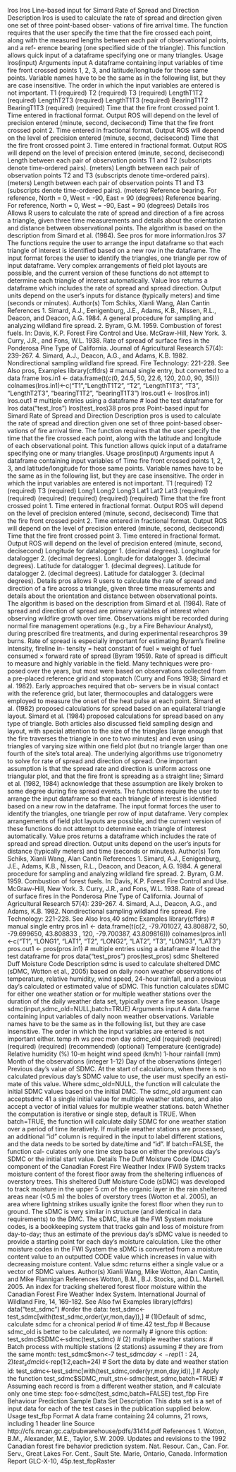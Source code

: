 lros
lros
Line-based input for Simard Rate of Spread and Direction
Description
lros is used to calculate the rate of spread and direction given one set of three point-based obser-
vations of fire arrival time. The function requires that the user specify the time that the fire crossed
each point, along with the measured lengths between each pair of observational points, and a ref-
erence bearing (one specified side of the triangle). This function allows quick input of a dataframe
specifying one or many triangles.
Usage
lros(input)
Arguments
input
A dataframe containing input variables of time fire front crossed points 1, 2,
3, and latitude/longitude for those same points. Variable names have to be the
same as in the following list, but they are case insensitive. The order in which
the input variables are entered is not important.
T1 (required)
T2 (required)
T3 (required)
LengthT1T2 (required)
LengthT2T3 (required)
LengthT1T3 (required)
BearingT1T2
BearingT1T3 (required)
(required)
Time that the fire front crossed point 1. Time entered in fractional
format. Output ROS will depend on the level of precision entered
(minute, second, decisecond)
Time that the fire front crossed point 2. Time entered in fractional
format. Output ROS will depend on the level of precision entered
(minute, second, decisecond)
Time that the fire front crossed point 3. Time entered in fractional
format. Output ROS will depend on the level of precision entered
(minute, second, decisecond)
Length between each pair of observation points T1 and T2 (subscripts
denote time-ordered pairs). (meters)
Length between each pair of observation points T2 and T3 (subscripts
denote time-ordered pairs). (meters)
Length between each pair of observation points T1 and T3 (subscripts
denote time-ordered pairs). (meters)
Reference bearing. For reference, North = 0, West = -90, East = 90 (degrees)
Reference bearing. For reference, North = 0, West = -90, East = 90 (degrees)
Details
lros Allows R users to calculate the rate of spread and direction of a fire across a triangle, given
three time measurements and details about the orientation and distance between observational
points. The algorithm is based on the description from Simard et al. (1984). See pros for more
information.lros
37
The functions require the user to arrange the input dataframe so that each triangle of interest is
identified based on a new row in the dataframe. The input format forces the user to identify the
triangles, one triangle per row of input dataframe. Very complex arrangements of field plot layouts
are possible, and the current version of these functions do not attempt to determine each triangle of
interest automatically.
Value
lros returns a dataframe which includes the rate of spread and spread direction. Output units
depend on the user’s inputs for distance (typically meters) and time (seconds or minutes).
Author(s)
Tom Schiks, Xianli Wang, Alan Cantin
References
1. Simard, A.J., Eenigenburg, J.E., Adams, K.B., Nissen, R.L., Deacon, and Deacon, A.G. 1984. A
general procedure for sampling and analyzing wildland fire spread.
2. Byram, G.M. 1959. Combustion of forest fuels. In: Davis, K.P. Forest Fire Control and Use.
McGraw-Hill, New York.
3. Curry, J.R., and Fons, W.L. 1938. Rate of spread of surface fires in the Ponderosa Pine Type of
California. Journal of Agricultural Research 57(4): 239-267.
4. Simard, A.J., Deacon, A.G., and Adams, K.B. 1982. Nondirectional sampling wildland fire
spread. Fire Technology: 221-228.
See Also
pros,
Examples
library(cffdrs)
# manual single entry, but converted to a data frame
lros.in1 <- data.frame(t(c(0, 24.5, 50, 22.6, 120, 20.0, 90, 35)))
colnames(lros.in1)<-c("T1","LengthT1T2", "T2", "LengthT1T3", "T3",
"LengthT2T3", "bearingT1T2", "bearingT1T3")
lros.out1 <- lros(lros.in1)
lros.out1
# multiple entries using a dataframe
# load the test dataframe for lros
data("test_lros")
lros(test_lros)38
pros
pros
Point-based input for Simard Rate of Spread and Direction
Description
pros is used to calculate the rate of spread and direction given one set of three point-based obser-
vations of fire arrival time. The function requires that the user specify the time that the fire crossed
each point, along with the latitude and longitude of each observational point. This function allows
quick input of a dataframe specifying one or many triangles.
Usage
pros(input)
Arguments
input
A dataframe containing input variables of Time fire front crossed points 1, 2,
3, and latitude/longitude for those same points. Variable names have to be the
same as in the following list, but they are case insensitive. The order in which
the input variables are entered is not important.
T1 (required)
T2 (required)
T3 (required)
Long1
Long2
Long3
Lat1
Lat2
Lat3 (required)
(required)
(required)
(required)
(required)
(required)
Time that the fire front crossed point 1. Time entered in fractional
format. Output ROS will depend on the level of precision entered
(minute, second, decisecond)
Time that the fire front crossed point 2. Time entered in fractional
format. Output ROS will depend on the level of precision entered
(minute, second, decisecond)
Time that the fire front crossed point 3. Time entered in fractional
format. Output ROS will depend on the level of precision entered
(minute, second, decisecond)
Longitude for datalogger 1. (decimal degrees).
Longitude for datalogger 2. (decimal degrees).
Longitude for datalogger 3. (decimal degrees).
Latitude for datalogger 1. (decimal degrees).
Latitude for datalogger 2. (decimal degrees).
Latitude for datalogger 3. (decimal degrees).
Details
pros allows R users to calculate the rate of spread and direction of a fire across a triangle, given three
time measurements and details about the orientation and distance between observational points. The
algorithm is based on the description from Simard et al. (1984).
Rate of spread and direction of spread are primary variables of interest when observing wildfire
growth over time. Observations might be recorded during normal fire management operations (e.g.,
by a Fire Behaviour Analyst), during prescribed fire treatments, and during experimental researchpros
39
burns. Rate of spread is especially important for estimating Byram’s fireline intensity, fireline in-
tensity = heat constant of fuel × weight of fuel consumed × forward rate of spread (Byram 1959).
Rate of spread is difficult to measure and highly variable in the field. Many techniques were pro-
posed over the years, but most were based on observations collected from a pre-placed reference
grid and stopwatch (Curry and Fons 1938; Simard et al. 1982). Early approaches required that ob-
servers be in visual contact with the reference grid, but later, thermocouples and dataloggers were
employed to measure the onset of the heat pulse at each point.
Simard et al. (1982) proposed calculations for spread based on an equilateral triangle layout. Simard
et al. (1984) proposed calculations for spread based on any type of triangle. Both articles also
discussed field sampling design and layout, with special attention to the size of the triangles (large
enough that the fire traverses the triangle in one to two minutes) and even using triangles of varying
size within one field plot (but no triangle larger than one fourth of the site’s total area).
The underlying algorithms use trigonometry to solve for rate of spread and direction of spread. One
important assumption is that the spread rate and direction is uniform across one triangular plot, and
that the fire front is spreading as a straight line; Simard et al. (1982, 1984) acknowledge that these
assumption are likely broken to some degree during fire spread events.
The functions require the user to arrange the input dataframe so that each triangle of interest is
identified based on a new row in the dataframe. The input format forces the user to identify the
triangles, one triangle per row of input dataframe. Very complex arrangements of field plot layouts
are possible, and the current version of these functions do not attempt to determine each triangle of
interest automatically.
Value
pros returns a dataframe which includes the rate of spread and spread direction. Output units
depend on the user’s inputs for distance (typically meters) and time (seconds or minutes).
Author(s)
Tom Schiks, Xianli Wang, Alan Cantin
References
1. Simard, A.J., Eenigenburg, J.E., Adams, K.B., Nissen, R.L., Deacon, and Deacon, A.G. 1984. A
general procedure for sampling and analyzing wildland fire spread.
2. Byram, G.M. 1959. Combustion of forest fuels. In: Davis, K.P. Forest Fire Control and Use.
McGraw-Hill, New York.
3. Curry, J.R., and Fons, W.L. 1938. Rate of spread of surface fires in the Ponderosa Pine Type of
California. Journal of Agricultural Research 57(4): 239-267.
4. Simard, A.J., Deacon, A.G., and Adams, K.B. 1982. Nondirectional sampling wildland fire
spread. Fire Technology: 221-228.
See Also
lros,40
sdmc
Examples
library(cffdrs)
# manual single entry
pros.in1 <- data.frame(t(c(2, -79.701027, 43.808872, 50, -79.699650, 43.808833
, 120, -79.700387, 43.809816)))
colnames(pros.in1)<-c("T1", "LONG1", "LAT1", "T2", "LONG2", "LAT2", "T3",
"LONG3", "LAT3")
pros.out1 <- pros(pros.in1)
# multiple entries using a dataframe
# load the test dataframe for pros
data("test_pros")
pros(test_pros)
sdmc
Sheltered Duff Moisture Code
Description
sdmc is used to calculate sheltered DMC (sDMC, Wotton et al., 2005) based on daily noon weather
observations of temperature, relative humidity, wind speed, 24-hour rainfall, and a previous day’s
calculated or estimated value of sDMC. This function calculates sDMC for either one weather
station or for multiple weather stations over the duration of the daily weather data set, typically
over a fire season.
Usage
sdmc(input,sdmc_old=NULL,batch=TRUE)
Arguments
input
A data.frame containing input variables of daily noon weather observations.
Variable names have to be the same as in the following list, but they are case
insensitive. The order in which the input variables are entered is not important
either.
temp
rh
ws
prec
mon
day
sdmc_old
(required)
(required)
(required)
(required)
(recommended)
(optional)
Temperature (centigrade)
Relative humidity (%)
10-m height wind speed (km/h)
1-hour rainfall (mm)
Month of the observations (integer 1-12)
Day of the observations (integer)
Previous day’s value of SDMC. At the start of calculations, when there is no
calculated previous day’s SDMC value to use, the user must specify an esti-
mate of this value. Where sdmc_old=NULL, the function will calculate the initial
SDMC values based on the initial DMC. The sdmc_old argument can acceptsdmc
41
a single initial value for multiple weather stations, and also accept a vector of
initial values for multiple weather stations.
batch
Whether the computation is iterative or single step, default is TRUE. When
batch=TRUE, the function will calculate daily SDMC for one weather station
over a period of time iteratively. If multiple weather stations are processed, an
additional "id" column is required in the input to label different stations, and the
data needs to be sorted by date/time and "id". If batch=FALSE, the function cal-
culates only one time step base on either the previous day’s SDMC or the initial
start value.
Details
The Duff Moisture Code (DMC) component of the Canadian Forest Fire Weather Index (FWI)
System tracks moisture content of the forest floor away from the sheltering influences of overstory
trees. This sheltered Duff Moisture Code (sDMC) was developed to track moisture in the upper
5 cm of the organic layer in the rain sheltered areas near (<0.5 m) the boles of overstory trees
(Wotton et al. 2005), an area where lightning strikes usually ignite the forest floor when they run
to ground. The sDMC is very similar in structure (and identical in data requirements) to the DMC.
The sDMC, like all the FWI System moisture codes, is a bookkeeping system that tracks gain and
loss of moisture from day-to-day; thus an estimate of the previous day’s sDMC value is needed to
provide a starting point for each day’s moisture calculation. Like the other moisture codes in the
FWI System the sDMC is converted from a moisture content value to an outputted CODE value
which increases in value with decreasing moisture content.
Value
sdmc returns either a single value or a vector of SDMC values.
Author(s)
Xianli Wang, Mike Wotton, Alan Cantin, and Mike Flannigan
References
Wotton, B.M., B.J. Stocks, and D.L. Martell. 2005. An index for tracking sheltered forest floor
moisture within the Canadian Forest Fire Weather Index System. International Journal of Wildland
Fire, 14, 169-182.
See Also
fwi
Examples
library(cffdrs)
data("test_sdmc")
#order the data:
test_sdmc<-test_sdmc[with(test_sdmc,order(yr,mon,day)),]
# (1)Default of sdmc, calculate sdmc for a chronical period
# of time.42
test_fbp
# Because sdmc_old is better to be calculated, we normally
# ignore this option:
test_sdmc$SDMC<-sdmc(test_sdmc)
# (2) multiple weather stations:
# Batch process with multiple stations (2 stations) assuming
# they are from the same month:
test_sdmc$mon<-7
test_sdmc$day<-rep(1:24,2)
test_sdmc$id<-rep(1:2,each=24)
# Sort the data by date and weather station id:
test_sdmc<-test_sdmc[with(test_sdmc,order(yr,mon,day,id)),]
# Apply the function
test_sdmc$SDMC_mult_stn<-sdmc(test_sdmc,batch=TRUE)
# Assuming each record is from a different weather station, and
# calculate only one time step:
foo<-sdmc(test_sdmc,batch=FALSE)
test_fbp
Fire Behaviour Prediction Sample Data Set
Description
This data set is a set of input data for each of the test cases in the publication supplied below.
Usage
test_fbp
Format
A data frame containing 24 columns, 21 rows, including 1 header line
Source
http://cfs.nrcan.gc.ca/pubwarehouse/pdfs/31414.pdf
References
1. Wotton, B.M., Alexander, M.E., Taylor, S.W. 2009. Updates and revisions to the 1992 Canadian
forest fire behavior prediction system. Nat. Resour. Can., Can. For. Serv., Great Lakes For. Cent.,
Sault Ste. Marie, Ontario, Canada. Information Report GLC-X-10, 45p.test_fbpRaster
